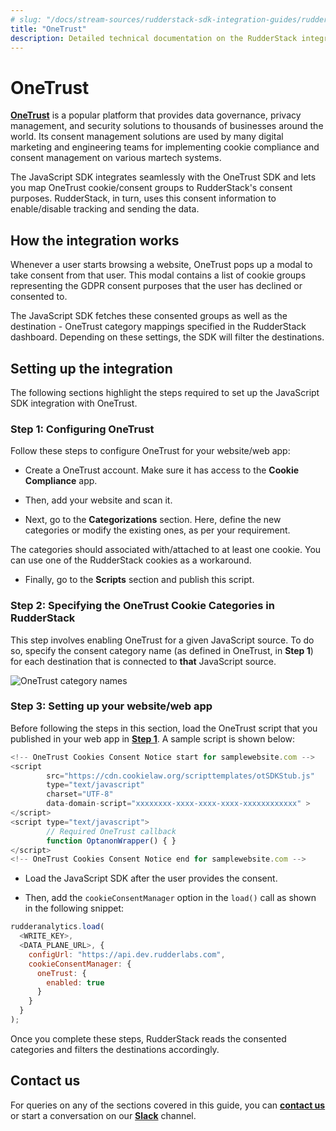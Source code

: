 ```yaml
---
# slug: "/docs/stream-sources/rudderstack-sdk-integration-guides/rudderstack-android-sdk/add-an-application-class-to-your-android-application"
title: "OneTrust"
description: Detailed technical documentation on the RudderStack integration with the OneTrust consent management platform.
---
```


# OneTrust

[**OneTrust**](https://www.onetrust.com/) is a popular platform that provides data governance, privacy management, and security solutions to thousands of businesses around the world. Its consent management solutions are used by many digital marketing and engineering teams for implementing cookie compliance and consent management on various martech systems.

The JavaScript SDK integrates seamlessly with the OneTrust SDK and lets you map OneTrust cookie/consent groups to RudderStack's consent purposes. RudderStack, in turn, uses this consent information to enable/disable tracking and sending the data.

## How the integration works

Whenever a user starts browsing a website, OneTrust pops up a modal to take consent from that user. This modal contains a list of cookie groups representing the GDPR consent purposes that the user has declined or consented to.

The JavaScript SDK fetches these consented groups as well as the destination - OneTrust category mappings specified in the RudderStack dashboard. Depending on these settings, the SDK will filter the destinations.

## Setting up the integration

The following sections highlight the steps required to set up the JavaScript SDK integration with OneTrust.

### Step 1: Configuring OneTrust

Follow these steps to configure OneTrust for your website/web app:

- Create a OneTrust account. Make sure it has access to the **Cookie Compliance** app.

- Then, add your website and scan it.

- Next, go to the **Categorizations** section. Here, define the new categories or modify the existing ones, as per your requirement.

<div class="infoBlock">
 
The categories should associated with/attached to at least one cookie. You can use one of the RudderStack cookies as a workaround.
</div>

- Finally, go to the **Scripts** section and publish this script.

### Step 2: Specifying the OneTrust Cookie Categories in RudderStack

This step involves enabling OneTrust for a given JavaScript source. To do so, specify the consent category name (as defined in OneTrust, in **Step 1**) for each destination that is connected to **that** JavaScript source.

<img src="../../assets/event-stream-sources/onetrust-1.png" alt="OneTrust category names" />

### Step 3: Setting up your website/web app

Before following the steps in this section, load the OneTrust script that you published in your web app in [**Step 1**](). A sample script is shown below:

```javascript
<!-- OneTrust Cookies Consent Notice start for samplewebsite.com -->
<script
        src="https://cdn.cookielaw.org/scripttemplates/otSDKStub.js"
        type="text/javascript"
        charset="UTF-8"
        data-domain-script="xxxxxxxx-xxxx-xxxx-xxxx-xxxxxxxxxxxx" >
</script>
<script type="text/javascript">
        // Required OneTrust callback
        function OptanonWrapper() { }
</script>
<!-- OneTrust Cookies Consent Notice end for samplewebsite.com -->
```

- Load the JavaScript SDK after the user provides the consent.

- Then, add the `cookieConsentManager` option in the `load()` call as shown in the following snippet:

```javascript
rudderanalytics.load(
  <WRITE_KEY>,
  <DATA_PLANE_URL>, {
    configUrl: "https://api.dev.rudderlabs.com",
    cookieConsentManager: {
      oneTrust: {
        enabled: true
      }
    }
  }
);
```

Once you complete these steps, RudderStack reads the consented categories and filters the destinations accordingly.

## Contact us

For queries on any of the sections covered in this guide, you can [**contact us**](mailto:%20docs@rudderstack.com) or start a conversation on our [**Slack**](https://rudderstack.com/join-rudderstack-slack-community) channel.